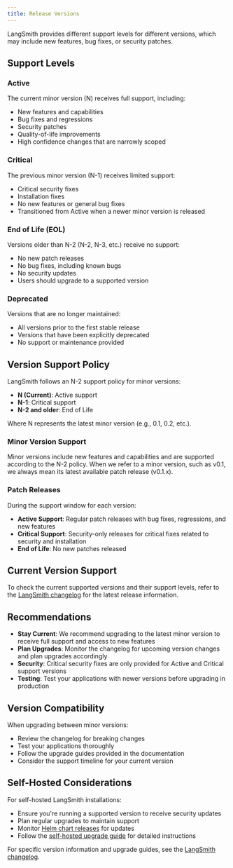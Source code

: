 ```yaml
---
title: Release Versions
---
```


LangSmith provides different support levels for different versions, which may include new features, bug fixes, or security patches.

## Support Levels

### Active
The current minor version (N) receives full support, including:
- New features and capabilities
- Bug fixes and regressions
- Security patches
- Quality-of-life improvements
- High confidence changes that are narrowly scoped

### Critical
The previous minor version (N-1) receives limited support:
- Critical security fixes
- Installation fixes
- No new features or general bug fixes
- Transitioned from Active when a newer minor version is released

### End of Life (EOL)
Versions older than N-2 (N-2, N-3, etc.) receive no support:
- No new patch releases
- No bug fixes, including known bugs
- No security updates
- Users should upgrade to a supported version

### Deprecated
Versions that are no longer maintained:
- All versions prior to the first stable release
- Versions that have been explicitly deprecated
- No support or maintenance provided

## Version Support Policy

LangSmith follows an N-2 support policy for minor versions:

- **N (Current)**: Active support
- **N-1**: Critical support  
- **N-2 and older**: End of Life

Where N represents the latest minor version (e.g., 0.1, 0.2, etc.).

### Minor Version Support

Minor versions include new features and capabilities and are supported according to the N-2 policy. When we refer to a minor version, such as v0.1, we always mean its latest available patch release (v0.1.x).

### Patch Releases

During the support window for each version:

- **Active Support**: Regular patch releases with bug fixes, regressions, and new features
- **Critical Support**: Security-only releases for critical fixes related to security and installation
- **End of Life**: No new patches released

## Current Version Support

To check the current supported versions and their support levels, refer to the [LangSmith changelog](https://github.com/langchain-ai/langsmith/releases) for the latest release information.

## Recommendations

- **Stay Current**: We recommend upgrading to the latest minor version to receive full support and access to new features
- **Plan Upgrades**: Monitor the changelog for upcoming version changes and plan upgrades accordingly
- **Security**: Critical security fixes are only provided for Active and Critical support versions
- **Testing**: Test your applications with newer versions before upgrading in production

## Version Compatibility

When upgrading between minor versions:
- Review the changelog for breaking changes
- Test your applications thoroughly
- Follow the upgrade guides provided in the documentation
- Consider the support timeline for your current version

## Self-Hosted Considerations

For self-hosted LangSmith installations:
- Ensure you're running a supported version to receive security updates
- Plan regular upgrades to maintain support
- Monitor [Helm chart releases](https://github.com/langchain-ai/langsmith-helm-charts/releases) for updates
- Follow the [self-hosted upgrade guide](/langsmith/self-host-upgrades) for detailed instructions

For specific version information and upgrade guides, see the [LangSmith changelog](https://github.com/langchain-ai/langsmith/releases).
